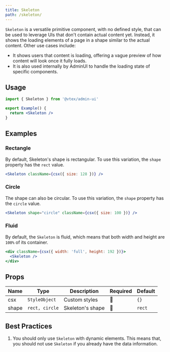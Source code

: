 ```yaml
---
title: Skeleton
path: /skeleton/
---
```


`Skeleton` is a versatile primitive component, with no defined style, that can be used to leverage UIs that don't contain actual content yet. Instead, it shows the loading elements of a page in a shape similar to the actual content. Other use cases include:

- It shows users that content is loading, offering a vague preview of how content will look once it fully loads.
- It is also used internally by AdminUI to handle the loading state of specific components.

## Usage

```jsx
import { Skeleton } from '@vtex/admin-ui'

export Example() {
  return <Skeleton />
}
```

## Examples

### Rectangle

By default, Skeleton's shape is rectangular. To use this variation, the `shape` property has the `rect` value.

```jsx live
<Skeleton className={csx({ size: 128 })} />
```

### Circle

The shape can also be circular. To use this variation, the `shape` property has the `circle` value.

```jsx live
<Skeleton shape="circle" className={csx({ size: 100 })} />
```

### Fluid

By default, the `Skeleton` is fluid, which means that both width and height are `100%` of its container.

```jsx live
<div className={csx({ width: 'full', height: 192 })}>
  <Skeleton />
</div>
```

## Props

| Name  | Type           | Description      | Required | Default |
| ----- | -------------- | ---------------- | -------- | ------- |
| csx   | `StyleObject`  | Custom styles    | 🚫       | `{}`    |
| shape | `rect, circle` | Skeleton's shape | 🚫       | `rect`  |

## Best Practices

1. You should only use `Skeleton` with dynamic elements. This means that, you should not use `Skeleton` if you already have the data information.

